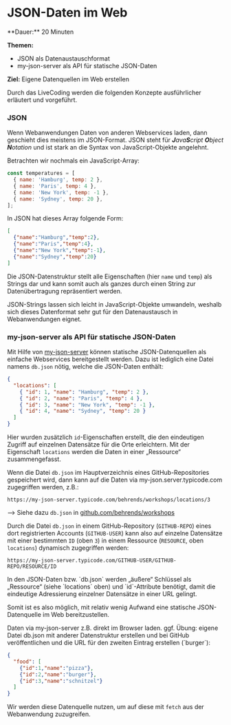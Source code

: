 
# JSON-Daten im Web

<Callout>
  **Dauer:** 20 Minuten

  **Themen:**
  - JSON als Datenaustauschformat
  - my-json-server als API für statische JSON-Daten 

  **Ziel:** Eigene Datenquellen im Web erstellen
</Callout>

<Callout type="info" emoji="👨🏻‍💻">
Durch das LiveCoding werden die folgenden Konzepte ausführlicher
erläutert und vorgeführt.
</Callout>

### JSON

Wenn Webanwendungen Daten von anderen Webservices laden, dann
geschieht dies meistens im JSON-Format. JSON steht für 
_**J**ava**S**cript **O**bject **N**otation_ und ist stark an
die Syntax von JavaScript-Objekte angelehnt. 

Betrachten wir nochmals ein JavaScript-Array:

```javascript
const temperatures = [
  { name: 'Hamburg', temp: 2 },
  { name: 'Paris', temp: 4 },
  { name: 'New York', temp: -1 },
  { name: 'Sydney', temp: 20 },
];
```

In JSON hat dieses Array folgende Form:

```json
[
  {"name":"Hamburg","temp":2},
  {"name":"Paris","temp":4},
  {"name":"New York","temp":-1},
  {"name":"Sydney","temp":20}
]
```

Die JSON-Datenstruktur stellt alle Eigenschaften (hier `name` und
`temp`) als Strings dar und kann somit auch als ganzes 
durch einen String zur Datenübertragung repräsentiert werden.

JSON-Strings lassen sich leicht in JavaScript-Objekte umwandeln,
weshalb sich dieses Datenformat sehr gut für den Datenaustausch
in Webanwendungen eignet.

### my-json-server als API für statische JSON-Daten 

Mit Hilfe von [my-json-server](https://my-json-server.typicode.com)
können statische JSON-Datenquellen als einfache Webservices 
bereitgestellt werden. Dazu ist lediglich eine Datei namens 
`db.json` nötig, welche die JSON-Daten enthält:

```json
{ 
  "locations": [
    { "id": 1, "name": "Hamburg", "temp": 2 },
    { "id": 2, "name": "Paris", "temp": 4 },
    { "id": 3, "name": "New York", "temp": -1 },
    { "id": 4, "name": "Sydney", "temp": 20 }
  ]
}
```

Hier wurden zusätzlich `id`-Eigenschaften erstellt, die den
eindeutigen Zugriff auf einzelnen Datensätze für die Orte
erleichtern. Mit der Eigenschaft `locations` werden die 
Daten in einer „Ressource“  zusammengefasst.

Wenn die Datei `db.json` im Hauptverzeichnis eines 
GitHub-Repositories gespeichert wird, dann kann auf die Daten
via my-json.server.typicode.com zugegriffen werden, z.B.:

```
https://my-json-server.typicode.com/behrends/workshops/locations/3
```

&xrarr; Siehe dazu `db.json` in [github.com/behrends/workshops](https://github.com/behrends/workshops)

Durch die Datei `db.json` in einem GitHub-Repository (`GITHUB-REPO`)
eines dort registrierten Accounts (`GITHUB-USER`) kann also auf einzelne
Datensätze mit einer bestimmten `ID` (oben `3`) in einem Ressource 
(`RESOURCE`, oben `locations`) dynamisch zugegriffen werden:

```
https://my-json-server.typicode.com/GITHUB-USER/GITHUB-REPO/RESOURCE/ID
```

<Callout type="info">
In den JSON-Daten bzw. `db.json` werden „äußere“ Schlüssel 
als „Ressource“ (siehe `locations` oben) und `id`-Attribute 
benötigt, damit die eindeutige Adressierung einzelner Datensätze 
in einer URL gelingt.
</Callout>

Somit ist es also möglich, mit relativ wenig Aufwand eine 
statische JSON-Datenquelle im Web bereitzustellen.

<Callout type="info" emoji="👨🏻‍💻">
Daten via my-json-server z.B. direkt im Browser laden.
</Callout>

<Callout type="info" emoji="👨🏻‍💻">
ggf. Übung: eigene Datei db.json mit anderer Datenstruktur erstellen und
bei GitHub veröffentlichen und die URL für den zweiten Eintrag 
erstellen (`burger`):

```json
{
  "food": [
    {"id":1,"name":"pizza"},
    {"id":2,"name":"burger"},
    {"id":3,"name":"schnitzel"}
  ]
}
```

</Callout>

Wir werden diese Datenquelle nutzen, um auf diese
mit `fetch` aus der Webanwendung zuzugreifen.